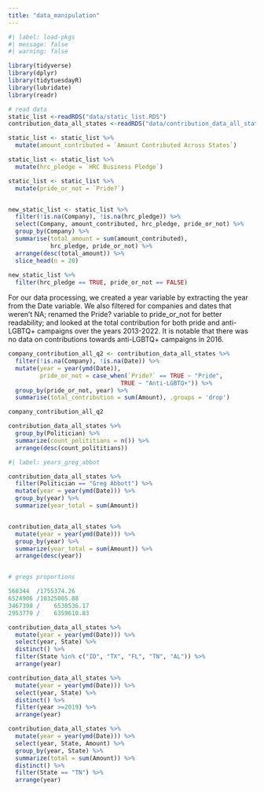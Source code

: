 ```yaml
---
title: "data_manipulation"
---
```


```r
#| label: load-pkgs
#| message: false
#| warning: false

library(tidyverse)
library(dplyr)
library(tidytuesdayR)
library(lubridate)
library(readr)

# read data 
static_list <-readRDS("data/static_list.RDS")
contribution_data_all_states <-readRDS("data/contribution_data_all_states.RDS")
```


```r
static_list <- static_list %>%
  mutate(amount_contributed = `Amount Contributed Across States`)

static_list <- static_list %>%
  mutate(hrc_pledge = `HRC Business Pledge`)

static_list <- static_list %>% 
  mutate(pride_or_not = `Pride?`)


new_static_list <- static_list %>% 
  filter(!is.na(Company), !is.na(hrc_pledge)) %>%
  select(Company, amount_contributed, hrc_pledge, pride_or_not) %>%
  group_by(Company) %>%
  summarise(total_amount = sum(amount_contributed),
            hrc_pledge, pride_or_not) %>%
  arrange(desc(total_amount)) %>%
  slice_head(n = 20)
  
new_static_list %>%
  filter(hrc_pledge == TRUE, pride_or_not == FALSE)
```

For our data processing, we created a year variable by extracting the year from the Date variable. We also filtered for companies and dates that weren't NA; renamed the Pride? variable to pride_or_not for better readability; and looked at the total contribution for both pride and anti-LGBTQ+ campaigns over the years 2013-2022. It is notable that there was no data on contributions towards anti-LGBTQ+ campaigns in 2016.

```r
company_contribution_all_q2 <- contribution_data_all_states %>%
  filter(!is.na(Company), !is.na(Date)) %>%
  mutate(year = year(ymd(Date)),
         pride_or_not = case_when(`Pride?` == TRUE ~ "Pride",
                                TRUE ~ "Anti-LGBTQ+")) %>%
  group_by(pride_or_not, year) %>%
  summarise(total_contribution = sum(Amount), .groups = 'drop')

company_contribution_all_q2
```

```r
contribution_data_all_states %>%
  group_by(Politician) %>%
  summarize(count_polititians = n()) %>%
  arrange(desc(count_polititians))
```

```r
#| label: years_greg_abbot

contribution_data_all_states %>%
  filter(Politician == "Greg Abbott") %>% 
  mutate(year = year(ymd(Date))) %>%
  group_by(year) %>%
  summarize(year_total = sum(Amount))


contribution_data_all_states %>%
  mutate(year = year(ymd(Date))) %>%
  group_by(year) %>%
  summarize(year_total = sum(Amount)) %>%
  arrange(desc(year))


# gregs proportions

568344	/1755374.26	
6524906	/10325005.88
3467398	/	 6530536.17	
2953770	/	 6359610.83	

contribution_data_all_states %>%
  mutate(year = year(ymd(Date))) %>%
  select(year, State) %>%
  distinct() %>%
  filter(State %in% c("ID", "TX", "FL", "TN", "AL")) %>%
  arrange(year)

contribution_data_all_states %>%
  mutate(year = year(ymd(Date))) %>%
  select(year, State) %>%
  distinct() %>%
  filter(year >=2019) %>%
  arrange(year)

contribution_data_all_states %>%
  mutate(year = year(ymd(Date))) %>%
  select(year, State, Amount) %>%
  group_by(year, State) %>%
  summarize(total = sum(Amount)) %>%
  distinct() %>%
  filter(State == "TN") %>%
  arrange(year)
  
```
